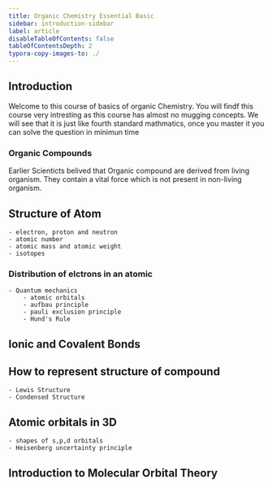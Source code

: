 ```yaml
---
title: Organic Chemistry Essential Basic
sidebar: introduction-sidebar
label: article
disableTableOfContents: false
tableOfContentsDepth: 2
typora-copy-images-to: ./
---
```


## Introduction

Welcome to this course of basics of organic Chemistry. You will findf this course very intresting as this course has almost no mugging concepts. We will see that it is just like fourth standard mathmatics, once you master it you can solve the question in minimun time

### Organic Compounds

Earlier Scienticts belived that Organic compound are derived from living organism. They contain a vital force which is not present in non-living organism.


## Structure of Atom
    - electron, proton and neutron
    - atomic number
    - atomic mass and atomic weight
    - isotopes

### Distribution of elctrons in an atomic
    - Quantum mechanics
        - atomic orbitals
        - aufbau principle
        - pauli exclusion principle
        - Hund's Rule
        
## Ionic and Covalent Bonds

## How to represent structure of compound
    - Lewis Structure
    - Condensed Structure
## Atomic orbitals in 3D
    - shapes of s,p,d orbitals
    - Heisenberg uncertainty principle
## Introduction to Molecular Orbital Theory
    
